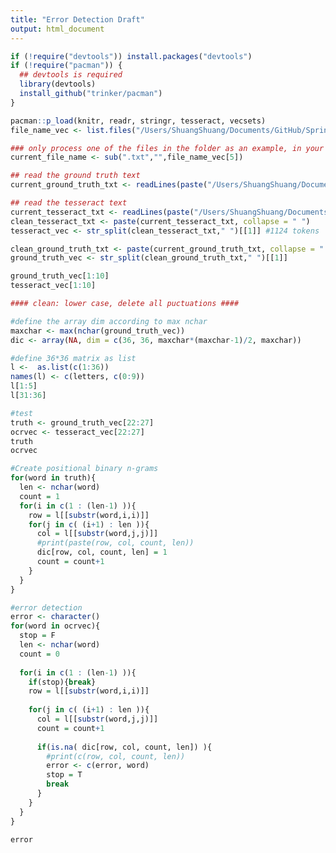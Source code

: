 ```yaml
---
title: "Error Detection Draft"
output: html_document
---
```



```r
if (!require("devtools")) install.packages("devtools")
if (!require("pacman")) {
  ## devtools is required
  library(devtools)
  install_github("trinker/pacman")
}

pacman::p_load(knitr, readr, stringr, tesseract, vecsets)
file_name_vec <- list.files("/Users/ShuangShuang/Documents/GitHub/Spring2019-Proj4-grp8-1/data/ground_truth") #100 files in total
```

```r
### only process one of the files in the folder as an example, in your project, you need to use all the files
current_file_name <- sub(".txt","",file_name_vec[5])

## read the ground truth text
current_ground_truth_txt <- readLines(paste("/Users/ShuangShuang/Documents/GitHub/Spring2019-Proj4-grp8-1/data/ground_truth/",current_file_name,".txt",sep=""), warn=FALSE)

## read the tesseract text
current_tesseract_txt <- readLines(paste("/Users/ShuangShuang/Documents/GitHub/Spring2019-Proj4-grp8-1/data/tesseract/",current_file_name,".txt",sep=""), warn=FALSE)
clean_tesseract_txt <- paste(current_tesseract_txt, collapse = " ")
tesseract_vec <- str_split(clean_tesseract_txt," ")[[1]] #1124 tokens

clean_ground_truth_txt <- paste(current_ground_truth_txt, collapse = " ")
ground_truth_vec <- str_split(clean_ground_truth_txt," ")[[1]]

```

```r
ground_truth_vec[1:10]
tesseract_vec[1:10]

#### clean: lower case, delete all puctuations ####
```


```r
#define the array dim according to max nchar
maxchar <- max(nchar(ground_truth_vec))
dic <- array(NA, dim = c(36, 36, maxchar*(maxchar-1)/2, maxchar))

#define 36*36 matrix as list
l <-  as.list(c(1:36))
names(l) <- c(letters, c(0:9))
l[1:5]
l[31:36]
```

```r
#test
truth <- ground_truth_vec[22:27]
ocrvec <- tesseract_vec[22:27]
truth
ocrvec
```

```r
#Create positional binary n-grams
for(word in truth){
  len <- nchar(word)
  count = 1
  for(i in c(1 : (len-1) )){
    row = l[[substr(word,i,i)]]
    for(j in c( (i+1) : len )){
      col = l[[substr(word,j,j)]]
      #print(paste(row, col, count, len))
      dic[row, col, count, len] = 1
      count = count+1
    }
  }
}
```


```r
#error detection
error <- character()
for(word in ocrvec){
  stop = F
  len <- nchar(word)
  count = 0
  
  for(i in c(1 : (len-1) )){
    if(stop){break}
    row = l[[substr(word,i,i)]]
    
    for(j in c( (i+1) : len )){
      col = l[[substr(word,j,j)]]
      count = count+1
      
      if(is.na( dic[row, col, count, len]) ){
        #print(c(row, col, count, len))
        error <- c(error, word)
        stop = T
        break
      }
    }
  }
}

error
```








